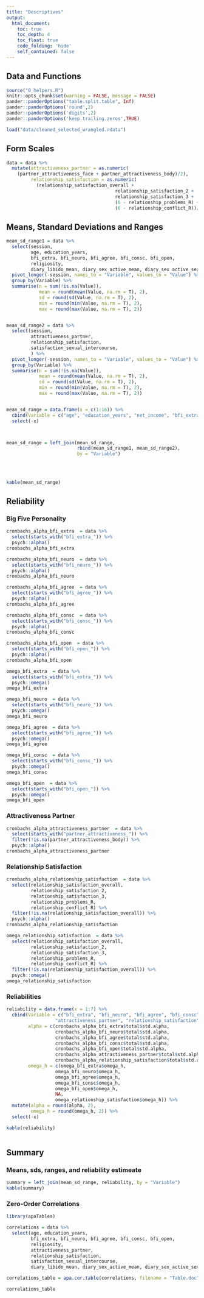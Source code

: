 ```yaml
---
title: "Descriptives"
output:
  html_document:
    toc: true
    toc_depth: 4
    toc_float: true
    code_folding: 'hide'
    self_contained: false
---
```


## Data and Functions
```r
source("0_helpers.R")
knitr::opts_chunk$set(warning = FALSE, message = FALSE)
pander::panderOptions("table.split.table", Inf)
pander::panderOptions('round',2)
pander::panderOptions('digits',2)
pander::panderOptions('keep.trailing.zeros',TRUE)

load("data/cleaned_selected_wrangled.rdata")
```

## Form Scales
```r
data = data %>%
  mutate(attractiveness_partner = as.numeric(
    (partner_attractiveness_face + partner_attractiveness_body)/2),
         relationship_satisfaction = as.numeric(
           (relationship_satisfaction_overall +
                                        relationship_satisfaction_2 +
                                        relationship_satisfaction_3 +
                                        (6 - relationship_problems_R) +
                                        (6 - relationship_conflict_R))/5))
```


## Means, Standard Deviations and Ranges
```r
mean_sd_range1 = data %>%
  select(session,
         age, education_years,
         bfi_extra, bfi_neuro, bfi_agree, bfi_consc, bfi_open,
         religiosity,
         diary_libido_mean, diary_sex_active_mean, diary_sex_active_sex_mean) %>%
  pivot_longer(-session, names_to = "Variable", values_to = "Value") %>%
  group_by(Variable) %>%
  summarise(n = sum(!is.na(Value)),
            mean = round(mean(Value, na.rm = T), 2),
            sd = round(sd(Value, na.rm = T), 2),
            min = round(min(Value, na.rm = T), 2),
            max = round(max(Value, na.rm = T), 2))


mean_sd_range2 = data %>%
  select(session,
         attractiveness_partner, 
         relationship_satisfaction, 
         satisfaction_sexual_intercourse,
         ) %>%
  pivot_longer(-session, names_to = "Variable", values_to = "Value") %>%
  group_by(Variable) %>%
  summarise(n = sum(!is.na(Value)),
            mean = round(mean(Value, na.rm = T), 2),
            sd = round(sd(Value, na.rm = T), 2),
            min = round(min(Value, na.rm = T), 2),
            max = round(max(Value, na.rm = T), 2))


mean_sd_range = data.frame(x = c(1:16)) %>%
  cbind(Variable = c("age", "education_years", "net_income", "bfi_extra", "bfi_neuro", "bfi_agree", "bfi_consc", "bfi_open", "religiosity", "relationship_duration", "attractiveness_partner", "relationship_satisfaction", "satisfaction_sexual_intercourse","diary_libido_mean", "diary_sex_active_sex_mean", "diary_sex_active_mean")) %>%
  select(-x)



mean_sd_range = left_join(mean_sd_range,
                          rbind(mean_sd_range1, mean_sd_range2),
                          by = "Variable")
                            
                            
                            
  
kable(mean_sd_range)
```

## Reliability {.tabset}
### Big Five Personality
```r
cronbachs_alpha_bfi_extra  = data %>%
  select(starts_with("bfi_extra_")) %>%
  psych::alpha()
cronbachs_alpha_bfi_extra

cronbachs_alpha_bfi_neuro  = data %>%
  select(starts_with("bfi_neuro_")) %>%
  psych::alpha()
cronbachs_alpha_bfi_neuro

cronbachs_alpha_bfi_agree  = data %>%
  select(starts_with("bfi_agree_")) %>%
  psych::alpha()
cronbachs_alpha_bfi_agree

cronbachs_alpha_bfi_consc  = data %>%
  select(starts_with("bfi_consc_")) %>%
  psych::alpha()
cronbachs_alpha_bfi_consc

cronbachs_alpha_bfi_open  = data %>%
  select(starts_with("bfi_open_")) %>%
  psych::alpha()
cronbachs_alpha_bfi_open

omega_bfi_extra  = data %>%
  select(starts_with("bfi_extra_")) %>%
  psych::omega()
omega_bfi_extra

omega_bfi_neuro  = data %>%
  select(starts_with("bfi_neuro_")) %>%
  psych::omega()
omega_bfi_neuro

omega_bfi_agree  = data %>%
  select(starts_with("bfi_agree_")) %>%
  psych::omega()
omega_bfi_agree

omega_bfi_consc  = data %>%
  select(starts_with("bfi_consc_")) %>%
  psych::omega()
omega_bfi_consc

omega_bfi_open  = data %>%
  select(starts_with("bfi_open_")) %>%
  psych::omega()
omega_bfi_open
```

### Attractiveness Partner
```r
cronbachs_alpha_attractiveness_partner  = data %>%
  select(starts_with("partner_attractiveness_")) %>%
  filter(!is.na(partner_attractiveness_body)) %>%
  psych::alpha()
cronbachs_alpha_attractiveness_partner
```


### Relationship Satisfaction
```r
cronbachs_alpha_relationship_satisfaction  = data %>%
  select(relationship_satisfaction_overall,
         relationship_satisfaction_2,
         relationship_satisfaction_3,
         relationship_problems_R,
         relationship_conflict_R) %>%
  filter(!is.na(relationship_satisfaction_overall)) %>%
  psych::alpha()
cronbachs_alpha_relationship_satisfaction

omega_relationship_satisfaction  = data %>%
  select(relationship_satisfaction_overall,
         relationship_satisfaction_2,
         relationship_satisfaction_3,
         relationship_problems_R,
         relationship_conflict_R) %>%
  filter(!is.na(relationship_satisfaction_overall)) %>%
  psych::omega()
omega_relationship_satisfaction
```

### Reliabilities {.active}
```r
reliability = data.frame(x = 1:7) %>%
  cbind(Variable = c("bfi_extra", "bfi_neuro", "bfi_agree", "bfi_consc", "bfi_open",
                  "attractiveness_partner", "relationship_satisfaction"),
        alpha = c(cronbachs_alpha_bfi_extra$total$std.alpha,
                  cronbachs_alpha_bfi_neuro$total$std.alpha,
                  cronbachs_alpha_bfi_agree$total$std.alpha,
                  cronbachs_alpha_bfi_consc$total$std.alpha,
                  cronbachs_alpha_bfi_open$total$std.alpha,
                  cronbachs_alpha_attractiveness_partner$total$std.alpha,
                  cronbachs_alpha_relationship_satisfaction$total$std.alpha),
        omega_h = c(omega_bfi_extra$omega_h,
                  omega_bfi_neuro$omega_h,
                  omega_bfi_agree$omega_h,
                  omega_bfi_consc$omega_h,
                  omega_bfi_open$omega_h,
                  NA,
                  omega_relationship_satisfaction$omega_h)) %>%
  mutate(alpha = round(alpha, 2),
         omega_h = round(omega_h, 2)) %>%
  select(-x)

kable(reliability)
  
```


## Summary {.active .tabset}
### Means, sds, ranges, and reliability estimeate
```r
summary = left_join(mean_sd_range, reliability, by = "Variable")
kable(summary)
```

### Zero-Order Correlations
```r
library(apaTables)

correlations = data %>%
  select(age, education_years,
         bfi_extra, bfi_neuro, bfi_agree, bfi_consc, bfi_open,
         religiosity,
         attractiveness_partner, 
         relationship_satisfaction, 
         satisfaction_sexual_intercourse,
         diary_libido_mean, diary_sex_active_mean, diary_sex_active_sex_mean)

correlations_table = apa.cor.table(correlations, filename = "Table.doc", table.number = 4)

correlations_table

```
